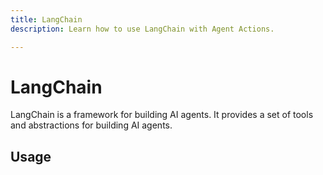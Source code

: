 ```yaml
---
title: LangChain
description: Learn how to use LangChain with Agent Actions.

---
```


# LangChain

LangChain is a framework for building AI agents. It provides a set of tools and abstractions for building AI agents.

## Usage
